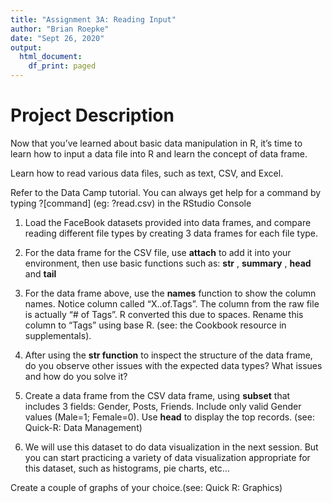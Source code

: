 ```yaml
---
title: "Assignment 3A: Reading Input"
author: "Brian Roepke"
date: "Sept 26, 2020"
output:
  html_document:
    df_print: paged
---
```

# Project Description

Now that you've learned about basic data manipulation in R, it's time to learn how to input a data file into R and learn the concept of data frame. 

Learn how to read various data files, such as text, CSV, and Excel. 

Refer to the Data Camp tutorial. You can always get help for a command by typing ?[command] (eg: ?read.csv) in the RStudio Console

1) Load the FaceBook datasets provided into data frames, and compare reading different file types by creating 3 data frames for each file type.

2) For the data frame for the CSV file, use **attach** to add it into your environment, then use basic functions such as: **str** , **summary** , **head** and **tail** 

3) For the data frame above, use the **names** function to show the column names. Notice column called  "X..of.Tags". The column from the raw file is actually "# of Tags". R converted this due to spaces. Rename this column to "Tags" using base R. (see: the Cookbook resource in supplementals). 

4) After using the **str function** to inspect the structure of the data frame, do you observe other issues with the expected data types? What issues and how do you solve it?

5) Create a data frame from the CSV data frame, using **subset**  that includes 3 fields: Gender, Posts, Friends. Include only valid Gender values (Male=1; Female=0). Use **head**  to display the top records. (see: Quick-R: Data Management)

6) We will use this dataset to do data visualization in the next session.  But you can start practicing a variety of data visualization appropriate for this dataset, such as histograms, pie charts, etc...  

Create a couple of graphs of your choice.(see: Quick R: Graphics)
